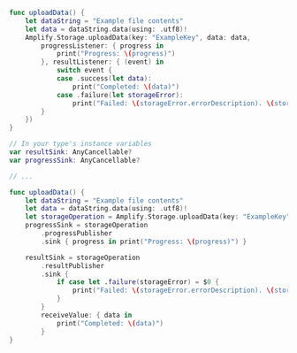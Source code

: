 <BlockSwitcher>

<Block name="Listener (iOS 11+)">

```swift
func uploadData() {
    let dataString = "Example file contents"
    let data = dataString.data(using: .utf8)!
    Amplify.Storage.uploadData(key: "ExampleKey", data: data, 
        progressListener: { progress in
            print("Progress: \(progress)")
        }, resultListener: { (event) in
            switch event {
            case .success(let data):
                print("Completed: \(data)")
            case .failure(let storageError):
                print("Failed: \(storageError.errorDescription). \(storageError.recoverySuggestion)")
        }
    })
}
```

</Block>

<Block name="Combine (iOS 13+)">

```swift
// In your type's instance variables
var resultSink: AnyCancellable?
var progressSink: AnyCancellable?

// ...

func uploadData() {
    let dataString = "Example file contents"
    let data = dataString.data(using: .utf8)!
    let storageOperation = Amplify.Storage.uploadData(key: "ExampleKey", data: data)
    progressSink = storageOperation
        .progressPublisher
        .sink { progress in print("Progress: \(progress)") }

    resultSink = storageOperation
        .resultPublisher
        .sink {
            if case let .failure(storageError) = $0 {
                print("Failed: \(storageError.errorDescription). \(storageError.recoverySuggestion)")
            }
        }
        receiveValue: { data in
            print("Completed: \(data)")
        }
}
```

</Block>

</BlockSwitcher>
